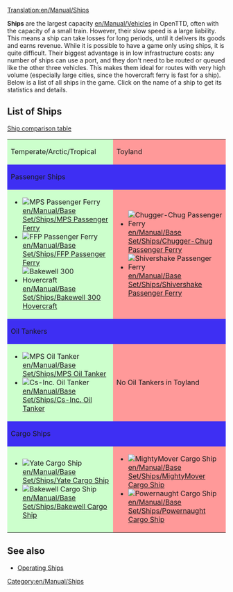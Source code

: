 [[Translation:en/Manual/Ships]]
{{en/Manual/Navigation}}

'''Ships''' are the largest capacity [[en/Manual/Vehicles]] in OpenTTD, often with the capacity of a small train. However, their slow speed is a large liability. This means a ship can take losses for long periods, until it delivers its goods and earns revenue. While it is possible to have a game only using ships, it is quite difficult. Their biggest advantage is in low infrastructure costs: any number of ships can use a port, and they don't need to be routed or queued like the other three vehicles. This makes them ideal for routes with very high volume (especially large cities, since the hovercraft ferry is fast for a ship). Below is a list of all ships in the game. Click on the name of a ship to get its statistics and details.

==List of Ships==
[[en/Manual/Base Set/Ships/Ship Comparison|Ship comparison table]]

{|
| style="background: #ccffcc" | Temperate/Arctic/Tropical
| style="background: #ff9999" | Toyland
|-
| colspan="2" style="background: #3e2ff3" align="left" | Passenger Ships
|-
| style="background: #ccffcc" |
*[[File:en/Manual/Base Set/Ships/Ferry.png|MPS Passenger Ferry]] [[en/Manual/Base Set/Ships/MPS Passenger Ferry]]
*[[File:en/Manual/Base Set/Ships/Ferry.png|FFP Passenger Ferry]] [[en/Manual/Base Set/Ships/FFP Passenger Ferry]]
*[[File:en/Manual/Base Set/Ships/Hovercraft.png|Bakewell 300 Hovercraft]] [[en/Manual/Base Set/Ships/Bakewell 300 Hovercraft]]
| style="background: #ff9999" |
*[[File:en/Manual/Base Set/Ships/Toylandpassengership.png|Chugger-Chug Passenger Ferry]] [[en/Manual/Base Set/Ships/Chugger-Chug Passenger Ferry]]
*[[File:en/Manual/Base Set/Ships/Toylandpassengership.png|Shivershake Passenger Ferry]] [[en/Manual/Base Set/Ships/Shivershake Passenger Ferry]]
|-
| colspan="2" style="background: #3e2ff3" align="left" | Oil Tankers
|-
| style="background: #ccffcc" |
*[[File:en/Manual/Base Set/Ships/Oiltanker ship.png|MPS Oil Tanker]] [[en/Manual/Base Set/Ships/MPS Oil Tanker]]
*[[File:en/Manual/Base Set/Ships/Oiltanker ship.png|Cs-Inc. Oil Tanker]] [[en/Manual/Base Set/Ships/Cs-Inc. Oil Tanker]]
| style="background: #ff9999" | No Oil Tankers in Toyland
|-
| colspan="2" style="background: #3e2ff3" align="left" | Cargo Ships
|-
| style="background: #ccffcc" |
*[[File:en/Manual/Base Set/Ships/CargoShip.png|Yate Cargo Ship]] [[en/Manual/Base Set/Ships/Yate Cargo Ship]]
*[[File:en/Manual/Base Set/Ships/CargoShip.png|Bakewell Cargo Ship]] [[en/Manual/Base Set/Ships/Bakewell Cargo Ship]]
| style="background: #ff9999" |
*[[File:en/Manual/Base Set/Ships/Toylandcargoship.png|MightyMover Cargo Ship]] [[en/Manual/Base Set/Ships/MightyMover Cargo Ship]]
*[[File:en/Manual/Base Set/Ships/Toylandcargoship.png|Powernaught Cargo Ship]] [[en/Manual/Base Set/Ships/Powernaught Cargo Ship]]
|}

==See also==
*[[en/Manual/Waterway construction#operating-ships|Operating Ships]]


[[Category:en/Manual/Ships]]